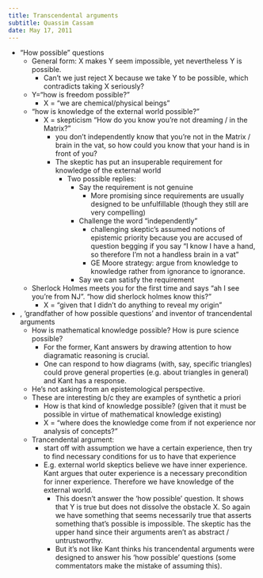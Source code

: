 ```yaml
---
title: Transcendental arguments
subtitle: Quassim Cassam
date: May 17, 2011
---
```



- "How possible" questions
  - General form: X makes Y seem impossible, yet nevertheless Y is possible.
    - Can't we just reject X because we take Y to be possible, which contradicts taking X seriously?
  - Y="how is freedom possible?"
    - X = "we are chemical/physical beings"
  - "how is knowledge of the external world possible?"
    - X = skepticism "How do you know you're not dreaming / in the Matrix?"
      - you don't independently know that you're not in the Matrix / brain in the vat, so how could you know that your hand is in front of you?
      - The skeptic has put an insuperable requirement for knowledge of the external world
        - Two possible replies:
          - Say the requirement is not genuine
            - More promising since requirements are usually designed to be unfulfillable (though they still are very compelling)
          - Challenge the word "independently"
            - challenging skeptic's assumed notions of epistemic priority because you are accused of question begging if you say "I know I have a hand, so therefore I'm not a handless brain in a vat"
            - GE Moore strategy: argue from knowledge to knowledge rather from ignorance to ignorance.
          - Say we can satisfy the requirement
  - Sherlock Holmes meets you for the first time and says "ah I see you're from NJ". "how did sherlock holmes know this?"
    - X = "given that I didn't do anything to reveal my origin"
- \ref{kant|Kant|}, 'grandfather of how possible questions' and inventor of trancendental arguments
  - How is mathematical knowledge possible? How is pure science possible?
    - For the former, Kant answers by drawing attention to how diagramatic reasoning is crucial.
    - One can respond to how diagrams (with, say, specific triangles) could prove general properties (e.g. about triangles in general) and Kant has a response.
  - He's not asking from an epistemological perspective.
  - These are interesting b/c they are examples of synthetic a priori
    - How is that kind of knowledge possible? (given that it must be possible in virtue of mathematical knowledge existing)
    - X = "where does the knowledge come from if not experience nor analysis of concepts?"
  - Trancendental argument:
    - start off with assumption we have a certain experience, then try to find necessary conditions for us to have that experience
    - E.g. external world skeptics believe we have inner experience. Kant argues that outer experience is a necessary precondition for inner experience. Therefore we have knowledge of the external world.
      - This doesn't answer the 'how possible' question. It shows that Y is true but does not dissolve the obstacle X. So again we have something that seems necessarily true that asserts something that's possible is impossible. The skeptic has the upper hand since their arguments aren't as abstract / untrustworthy.
      - But it's not like Kant thinks his trancendental arguments were designed to answer his 'how possible' questions (some commentators make the mistake of assuming this).
